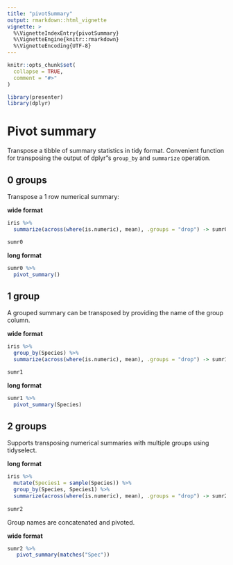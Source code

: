 ```yaml
---
title: "pivotSummary"
output: rmarkdown::html_vignette
vignette: >
  %\VignetteIndexEntry{pivotSummary}
  %\VignetteEngine{knitr::rmarkdown}
  %\VignetteEncoding{UTF-8}
---
```


```r
knitr::opts_chunk$set(
  collapse = TRUE,
  comment = "#>"
)
```

```r
library(presenter)
library(dplyr)
```

# Pivot summary

Transpose a tibble of summary statistics in tidy format. Convenient function for transposing the output of dplyr"s `group_by` and `summarize` operation.

## 0 groups

Transpose a 1 row numerical summary:

**wide format**

```r
iris %>% 
  summarize(across(where(is.numeric), mean), .groups = "drop") -> sumr0

sumr0
```

**long format**

```r

sumr0 %>% 
  pivot_summary()

```

## 1 group

A grouped summary can be transposed by providing the name of the group column.

**wide format**

```r
iris %>% 
  group_by(Species) %>% 
  summarize(across(where(is.numeric), mean), .groups = "drop") -> sumr1

sumr1
```
**long format**

```r

sumr1 %>% 
  pivot_summary(Species)
```


## 2 groups

Supports transposing numerical summaries with multiple groups using tidyselect. 

**long format**


```r

iris %>%
  mutate(Species1 = sample(Species)) %>%
  group_by(Species, Species1) %>% 
  summarize(across(where(is.numeric), mean), .groups = "drop") -> sumr2
 
sumr2
```


Group names are concatenated and pivoted.

**wide format**

```r
sumr2 %>% 
   pivot_summary(matches("Spec")) 
```

